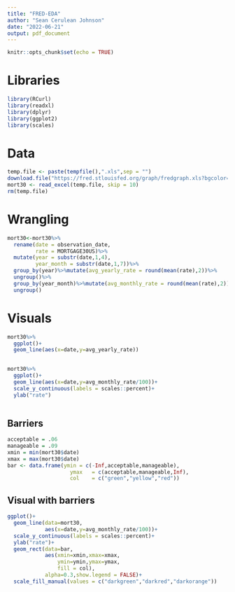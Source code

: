 ```yaml
---
title: "FRED-EDA"
author: "Sean Cerulean Johnson"
date: "2022-06-21"
output: pdf_document
---
```


```r
knitr::opts_chunk$set(echo = TRUE)
```

# Libraries
```r
library(RCurl)
library(readxl)
library(dplyr)
library(ggplot2)
library(scales)
```

# Data
```r
temp.file <- paste(tempfile(),".xls",sep = "")
download.file("https://fred.stlouisfed.org/graph/fredgraph.xls?bgcolor=%23e1e9f0&chart_type=line&drp=0&fo=open%20sans&graph_bgcolor=%23ffffff&height=450&mode=fred&recession_bars=on&txtcolor=%23444444&ts=12&tts=12&width=1168&nt=0&thu=0&trc=0&show_legend=yes&show_axis_titles=yes&show_tooltip=yes&id=MORTGAGE30US&scale=left&cosd=1971-04-02&coed=2022-09-29&line_color=%234572a7&link_values=false&line_style=solid&mark_type=none&mw=3&lw=2&ost=-99999&oet=99999&mma=0&fml=a&fq=Weekly%2C%20Ending%20Thursday&fam=avg&fgst=lin&fgsnd=2020-02-01&line_index=1&transformation=lin&vintage_date=2022-10-01&revision_date=2022-10-01&nd=1971-04-02", temp.file, mode = "wb")
mort30 <- read_excel(temp.file, skip = 10)
rm(temp.file)
```

# Wrangling
```r
mort30<-mort30%>%
  rename(date = observation_date,
         rate = MORTGAGE30US)%>%
  mutate(year = substr(date,1,4),
         year_month = substr(date,1,7))%>%
  group_by(year)%>%mutate(avg_yearly_rate = round(mean(rate),2))%>%
  ungroup()%>%
  group_by(year_month)%>%mutate(avg_monthly_rate = round(mean(rate),2))%>%
  ungroup()
```

# Visuals

```r
mort30%>%
  ggplot()+
  geom_line(aes(x=date,y=avg_yearly_rate))
  
```

```r
mort30%>%
  ggplot()+
  geom_line(aes(x=date,y=avg_monthly_rate/100))+
  scale_y_continuous(labels = scales::percent)+
  ylab("rate")
  
```

## Barriers
```r
acceptable = .06
manageable = .09
xmin = min(mort30$date) 
xmax = max(mort30$date)
bar <- data.frame(ymin = c(-Inf,acceptable,manageable),
                    ymax   = c(acceptable,manageable,Inf),
                    col    = c("green","yellow","red"))

```

## Visual with barriers
```r
ggplot()+
  geom_line(data=mort30,
            aes(x=date,y=avg_monthly_rate/100))+
  scale_y_continuous(labels = scales::percent)+
  ylab("rate")+
  geom_rect(data=bar,
            aes(xmin=xmin,xmax=xmax,
                ymin=ymin,ymax=ymax,
                fill = col),
            alpha=0.3,show.legend = FALSE)+
  scale_fill_manual(values = c("darkgreen","darkred","darkorange"))
```


